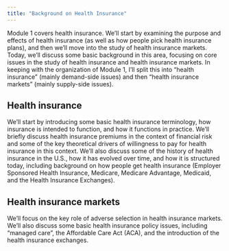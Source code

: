 ```yaml
---
title: "Background on Health Insurance"
---
```


Module 1 covers health insurance. We'll start by examining the purpose and effects of health insurance (as well as how people pick health insurance plans), and then we'll move into the study of health insurance markets. Today, we'll discuss some basic background in this area, focusing on core issues in the study of health insurance and health insurance markets. In keeping with the organization of Module 1, I'll split this into "health insurance" (mainly demand-side issues) and then "health insurance markets" (mainly supply-side issues).

## Health insurance
We'll start by introducing some basic health insurance terminology, how insurance is intended to function, and how it functions in practice. We'll briefly discuss health insurance premiums in the context of financial risk and some of the key theoretical drivers of willingness to pay for health insurance in this context. We'll also discuss some of the history of health insurance in the U.S., how it has evolved over time, and how it is structured today, including background on how people get health insurance (Employer Sponsored Health Insurance, Medicare, Medicare Advantage, Medicaid, and the Health Insurance Exchanges).


## Health insurance markets
We'll focus on the key role of adverse selection in health insurance markets. We'll also discuss some basic health insurance policy issues, including "managed care", the Affordable Care Act (ACA), and the introduction of the health insurance exchanges.




